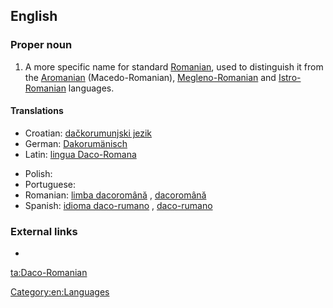 ==English==
{{wikipedia|Daco-Romanian}}

===Proper noun===
{{en-proper noun}}

# A more specific name for standard [[Romanian]], used to distinguish it from the [[Aromanian]] (Macedo-Romanian), [[Megleno-Romanian]] and [[Istro-Romanian]] languages.

====Translations====
{{trans-top|A more specific name for the Romanian language}}
* Croatian: [[dačkorumunjski jezik]] {{m}}
* German: [[Dakorumänisch]] {{n}}
* Latin: [[lingua Daco-Romana]] {{f}}
{{trans-mid}}
* Polish: {{t|pl|język dakorumuński|m}}
* Portuguese: {{t|pt|daco-romeno|m}}
* Romanian: [[limba dacoromână]] {{f}}, [[dacoromână]] {{f}}
* Spanish: [[idioma daco-rumano]] {{m}}, [[daco-rumano]] {{m}}
{{trans-bottom}}

===External links===
* {{ethnologue|code=ron}}

[[Category:en:Languages]]

[[ta:Daco-Romanian]]